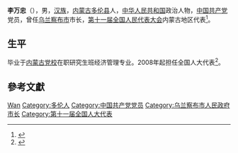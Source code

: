 '''李万忠'''（{{bd|1954年||}}），男，[[汉族|汉族]]，[[内蒙古|内蒙古]][[多伦县|多伦县]]人，[[中华人民共和国|中华人民共和国]]政治人物，[[中国共产党|中国共产党]]党员，曾任[[乌兰察布市|乌兰察布市]]市长，[[第十一届全国人民代表大会|第十一届全国人民代表大会]]内蒙古地区代表<ref>{{cite web|author=新华网|title=第十一届全国人大代表|url=http://news.xinhuanet.com/ziliao/2008-03/03/content_7708230.htm?node=36628|publisher=新华网|accessdate=2014-01-07|archive-date=2014-01-10|archive-url=https://web.archive.org/web/20140110211415/http://news.xinhuanet.com/ziliao/2008-03/03/content_7708230.htm?node=36628|dead-url=no}}</ref>。

== 生平 ==
毕业于[[内蒙古党校|内蒙古党校]]在职研究生班经济管理专业。2008年起担任全国人大代表<ref>{{cite news|title=全国人大代表信息-李万忠|url= http://210.82.31.1:8084/delegate/viewDelegate.action?dbid=110315|accessdate=2013-04-05|newspaper=全国人大网|archive-url=https://web.archive.org/web/20140107082542/http://www.npc.gov.cn/delegate/viewDelegate.action?dbid=110315|archive-date=2014-01-07|dead-url=yes}}</ref>。

== 參考文獻 ==
{{reflist}}

{{Authority control}}
{{DEFAULTSORT:Li李}}
[[Category:李姓|Wan]]
[[Category:多伦人|Category:多伦人]]
[[Category:中国共产党党员|Category:中国共产党党员]]
[[Category:乌兰察布市人民政府市长|Category:乌兰察布市人民政府市长]]
[[Category:第十一届全国人大代表|Category:第十一届全国人大代表]]